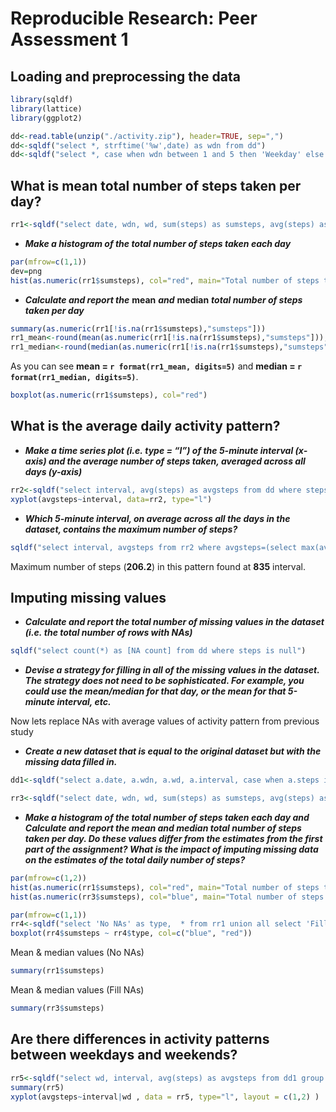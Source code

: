 # Reproducible Research: Peer Assessment 1


## Loading and preprocessing the data
```r
library(sqldf)
library(lattice)
library(ggplot2)

dd<-read.table(unzip("./activity.zip"), header=TRUE, sep=",")
dd<-sqldf("select *, strftime('%w',date) as wdn from dd")
dd<-sqldf("select *, case when wdn between 1 and 5 then 'Weekday' else 'Weekend' end as wd from dd")

```


## What is mean total number of steps taken per day?
```r
rr1<-sqldf("select date, wdn, wd, sum(steps) as sumsteps, avg(steps) as avgsteps from dd where steps is not null group by date, wdn, wd")
```
- ***Make a histogram of the total number of steps taken each day***
```r
par(mfrow=c(1,1))
dev=png
hist(as.numeric(rr1$sumsteps), col="red", main="Total number of steps taken each day", xlab="Steps by day", ylab="Days count")
```

- ***Calculate and report the*** **mean** ***and*** **median** ***total number of steps taken per day***  
```r
summary(as.numeric(rr1[!is.na(rr1$sumsteps),"sumsteps"]))
rr1_mean<-round(mean(as.numeric(rr1[!is.na(rr1$sumsteps),"sumsteps"])),-1)
rr1_median<-round(median(as.numeric(rr1[!is.na(rr1$sumsteps),"sumsteps"])),-1)
```
As you can see **mean = `r format(rr1_mean, digits=5)`** and **median = `r format(rr1_median, digits=5)`**.

```r
boxplot(as.numeric(rr1$sumsteps), col="red")
```


## What is the average daily activity pattern?

- ***Make a time series plot (i.e. type = "l") of the 5-minute interval (x-axis) and the average number of steps taken, averaged across all days (y-axis)***

```r
rr2<-sqldf("select interval, avg(steps) as avgsteps from dd where steps is not null group by interval")
xyplot(avgsteps~interval, data=rr2, type="l")
```

- ***Which 5-minute interval, on average across all the days in the dataset, contains the maximum number of steps?***

```r
sqldf("select interval, avgsteps from rr2 where avgsteps=(select max(avgsteps) from rr2)")
```
Maximum number of steps (**206.2**) in this pattern found at **835** interval.

## Imputing missing values

- ***Calculate and report the total number of missing values in the dataset (i.e. the total number of rows with NAs)***

```r
sqldf("select count(*) as [NA count] from dd where steps is null")
```
- ***Devise a strategy for filling in all of the missing values in the dataset. The strategy does not need to be sophisticated. For example, you could use the mean/median for that day, or the mean for that 5-minute interval, etc.***

Now lets replace NAs with average values of activity pattern from previous study

- ***Create a new dataset that is equal to the original dataset but with the missing data filled in.***

```r
dd1<-sqldf("select a.date, a.wdn, a.wd, a.interval, case when a.steps is null then b.avgsteps else a.steps end as steps from dd a inner join rr2 b on a.interval = b.interval ")

rr3<-sqldf("select date, wdn, wd, sum(steps) as sumsteps, avg(steps) as avgsteps from dd1 group by date, wdn, wd")
```
- ***Make a histogram of the total number of steps taken each day and Calculate and report the mean and median total number of steps taken per day. Do these values differ from the estimates from the first part of the assignment? What is the impact of imputing missing data on the estimates of the total daily number of steps?***

```r
par(mfrow=c(1,2))
hist(as.numeric(rr1$sumsteps), col="red", main="Total number of steps taken each day (No NAs)", xlab="Steps by day", ylab="Days count")
hist(as.numeric(rr3$sumsteps), col="blue", main="Total number of steps taken each day (Fill NAs)", xlab="Steps by day", ylab="Days count")
```
```r
par(mfrow=c(1,1))
rr4<-sqldf("select 'No NAs' as type,  * from rr1 union all select 'Fill NAs' as type,  * from rr3 order by type desc")
boxplot(rr4$sumsteps ~ rr4$type, col=c("blue", "red"))
```

Mean & median values (No NAs)
```r
summary(rr1$sumsteps)
```
Mean & median values (Fill NAs)
```r
summary(rr3$sumsteps)
```

## Are there differences in activity patterns between weekdays and weekends?

```r
rr5<-sqldf("select wd, interval, avg(steps) as avgsteps from dd1 group by wd,interval")
summary(rr5)
xyplot(avgsteps~interval|wd , data = rr5, type="l", layout = c(1,2) )
```

